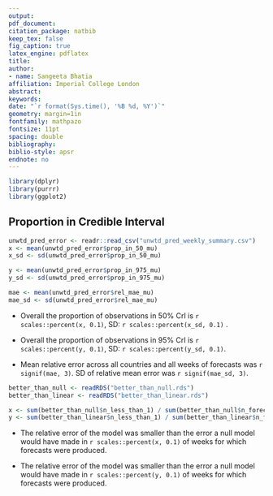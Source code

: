 ```yaml
---
output: 
pdf_document:
citation_package: natbib
keep_tex: false
fig_caption: true
latex_engine: pdflatex
title: 
author:
- name: Sangeeta Bhatia
affiliation: Imperial College London
abstract: 
keywords: 
date: "`r format(Sys.time(), '%B %d, %Y')`"
geometry: margin=1in
fontfamily: mathpazo
fontsize: 11pt
spacing: double
bibliography: 
biblio-style: apsr
endnote: no
---
```


```r
library(dplyr)
library(purrr)
library(ggplot2)
```
## Proportion in Credible Interval

```r
unwtd_pred_error <- readr::read_csv("unwtd_pred_weekly_summary.csv")
x <- mean(unwtd_pred_error$prop_in_50_mu)
x_sd <- sd(unwtd_pred_error$prop_in_50_mu)

y <- mean(unwtd_pred_error$prop_in_975_mu)
y_sd <- sd(unwtd_pred_error$prop_in_975_mu)

mae <- mean(unwtd_pred_error$rel_mae_mu)
mae_sd <- sd(unwtd_pred_error$rel_mae_mu)

```

- Overall the proportion of observations in 50% CrI is
`r scales::percent(x, 0.1)`, SD: `r scales::percent(x_sd, 0.1)` .

- Overall the proportion of observations in 95% CrI is
`r scales::percent(y, 0.1)`, SD: `r scales::percent(y_sd, 0.1)`.

- Mean relative error across all countries and all weeks of 
forecasts was `r signif(mae, 3)`. SD of relative
mean error was `r signif(mae_sd, 3)`.


```r

better_than_null <- readRDS("better_than_null.rds")
better_than_linear <- readRDS("better_than_linear.rds")

x <- sum(better_than_null$n_less_than_1) / sum(better_than_null$n_forecasts)
y <- sum(better_than_linear$n_less_than_1) / sum(better_than_linear$n_forecasts)
```

- The relative error of the model was smaller than the error a null 
model would have made in `r scales::percent(x, 0.1)` of weeks for which forecasts were
produced.

- The relative error of the model was smaller than the error a null 
model would have made in `r scales::percent(y, 0.1)` of weeks for which forecasts were
produced.
